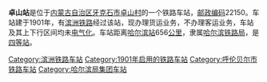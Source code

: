 {{noteTA
|1=zh-cn:始发车次; zh-hk:列車班次;
|2=zh-cn:车次; zh-hk:班次;
}}
{{Infobox China railway station 
|车站名称 = 卓山站
|车站名称拼音 = 
|车站位置 = [[内蒙古自治区|内蒙古自治区]][[牙克石市|牙克石市]]
|归属 = [[哈尔滨铁路局|哈尔滨铁路局]]
|车站等级 = [[四等站_(中铁)|四等站]]
|线路 = [[滨洲铁路|滨洲铁路]]
|former=19号小站、扎通沟站
}}
'''卓山站'''是位于[[内蒙古自治区|内蒙古自治区]][[牙克石市|牙克石市]][[卓山村|卓山村]]的一个铁路车站，[[邮政编码|邮政编码]]22150。车站建于1901年，有[[滨洲铁路|滨洲铁路]]经过该站，现办理货运业务，不办理客运业务，车站及其上下行区间均未[[电气化|电气化]]。车站距离[[哈尔滨站|哈尔滨站]]656[[公里|公里]]，隶属[[哈尔滨铁路局|哈尔滨铁路局]]，是[[四等站_(中铁)|四等站]]。

{{start rail box}}
{{s-inop|[[小北站_(内蒙古)|小北站]]}}
{{s-line|[[滨洲铁路|滨洲铁路]]}}
{{s-inop|[[牙克石站|牙克石站]]}}
{{end box}}
{{滨洲铁路}}
{{铁路车站小作品}}
{{内蒙古小作品}}

[[Category:滨洲铁路车站|Category:滨洲铁路车站]]
[[Category:1901年启用的铁路车站|Category:1901年启用的铁路车站]]
[[Category:呼伦贝尔市铁路车站|Category:呼伦贝尔市铁路车站]]
[[Category:哈尔滨局集团车站|Category:哈尔滨局集团车站]]